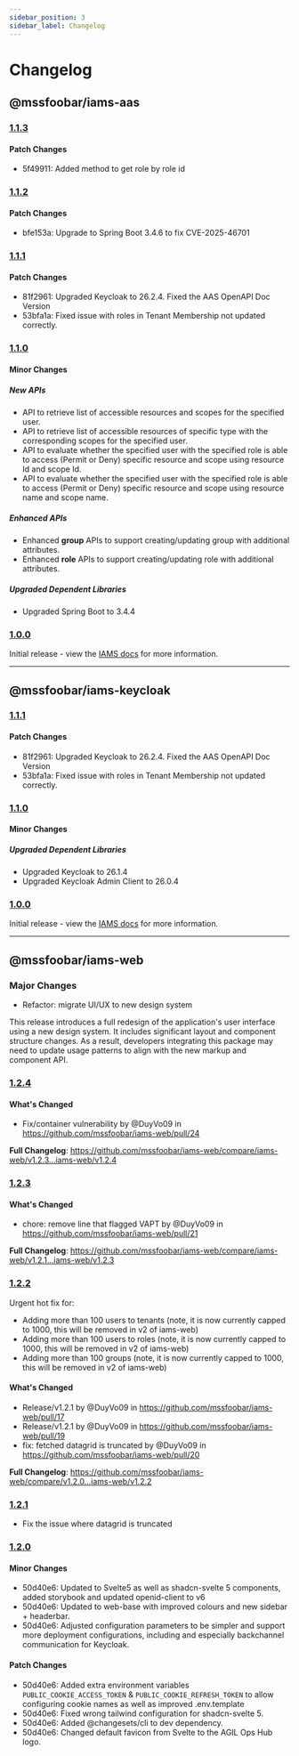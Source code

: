 ```yaml
---
sidebar_position: 3
sidebar_label: Changelog
---
```


# Changelog

## @mssfoobar/iams-aas

### [1.1.3](https://github.com/mssfoobar/iams/releases/tag/iams-aas/v1.1.3)

#### Patch Changes

- 5f49911: Added method to get role by role id

### [1.1.2](https://github.com/mssfoobar/iams/releases/tag/iams-aas/v1.1.2)

#### Patch Changes

- bfe153a: Upgrade to Spring Boot 3.4.6 to fix CVE-2025-46701

### [1.1.1](https://github.com/mssfoobar/iams/releases/tag/v1.1.1)

#### Patch Changes

- 81f2961: Upgraded Keycloak to 26.2.4.
  Fixed the AAS OpenAPI Doc Version
- 53bfa1a: Fixed issue with roles in Tenant Membership not updated correctly.

### [1.1.0](https://github.com/mssfoobar/iams/releases/tag/v1.1.0)

#### Minor Changes

##### New APIs

-   API to retrieve list of accessible resources and scopes for the specified user.
-   API to retrieve list of accessible resources of specific type with the corresponding scopes for the specified user.
-   API to evaluate whether the specified user with the specified role is able to access (Permit or Deny) specific resource and scope using resource Id and scope Id.
-   API to evaluate whether the specified user with the specified role is able to access (Permit or Deny) specific resource and scope using resource name and scope name.

##### Enhanced APIs

-   Enhanced **group** APIs to support creating/updating group with additional attributes.
-   Enhanced **role** APIs to support creating/updating role with additional attributes.

##### Upgraded Dependent Libraries

-   Upgraded Spring Boot to 3.4.4

### [1.0.0](https://github.com/mssfoobar/iams/releases/tag/v1.0.0)

Initial release - view the [IAMS docs](../overview/features.md) for more information.

---

## @mssfoobar/iams-keycloak

### [1.1.1](https://github.com/mssfoobar/iams/releases/tag/v1.1.1)

#### Patch Changes

- 81f2961: Upgraded Keycloak to 26.2.4.
  Fixed the AAS OpenAPI Doc Version
- 53bfa1a: Fixed issue with roles in Tenant Membership not updated correctly.


### [1.1.0](https://github.com/mssfoobar/iams/releases/tag/v1.1.0)

#### Minor Changes

##### Upgraded Dependent Libraries

-   Upgraded Keycloak to 26.1.4
-   Upgraded Keycloak Admin Client to 26.0.4

### [1.0.0](https://github.com/mssfoobar/iams/releases/tag/v1.0.0)

Initial release - view the [IAMS docs](../overview/features.md) for more information.

---

## @mssfoobar/iams-web

### Major Changes

- Refactor: migrate UI/UX to new design system

This release introduces a full redesign of the application's user interface using a new design system. It includes significant
layout and component structure changes. As a result, developers integrating this package may need to update usage patterns to
align with the new markup and component API.

### [1.2.4](https://github.com/mssfoobar/iams-web/releases/tag/iams-web%2Fv1.2.4)

#### What's Changed

-   Fix/container vulnerability by @DuyVo09 in https://github.com/mssfoobar/iams-web/pull/24

**Full Changelog**: https://github.com/mssfoobar/iams-web/compare/iams-web/v1.2.3...iams-web/v1.2.4

### [1.2.3](https://github.com/mssfoobar/iams-web/releases/tag/iams-web%2Fv1.2.3)

#### What's Changed

-   chore: remove line that flagged VAPT by @DuyVo09 in https://github.com/mssfoobar/iams-web/pull/21

**Full Changelog**: https://github.com/mssfoobar/iams-web/compare/iams-web/v1.2.1...iams-web/v1.2.3

### [1.2.2](https://github.com/mssfoobar/iams-web/releases/tag/iams-web%2Fv1.2.2)

Urgent hot fix for:

-   Adding more than 100 users to tenants (note, it is now currently capped to 1000, this will be removed in v2 of iams-web)
-   Adding more than 100 users to roles (note, it is now currently capped to 1000, this will be removed in v2 of iams-web)
-   Adding more than 100 groups (note, it is now currently capped to 1000, this will be removed in v2 of iams-web)

#### What's Changed

-   Release/v1.2.1 by @DuyVo09 in https://github.com/mssfoobar/iams-web/pull/17
-   Release/v1.2.1 by @DuyVo09 in https://github.com/mssfoobar/iams-web/pull/19
-   fix: fetched datagrid is truncated by @DuyVo09 in https://github.com/mssfoobar/iams-web/pull/20

**Full Changelog**: https://github.com/mssfoobar/iams-web/compare/v1.2.0...iams-web/v1.2.2

### [1.2.1](https://github.com/mssfoobar/iams-web/releases/tag/iams-web%2Fv1.2.1)

-   Fix the issue where datagrid is truncated

### [1.2.0](https://github.com/mssfoobar/iams-web/releases/tag/v1.2.0)

#### Minor Changes

-   50d40e6: Updated to Svelte5 as well as shadcn-svelte 5 components, added storybook and updated openid-client to v6
-   50d40e6: Updated to web-base with improved colours and new sidebar + headerbar.
-   50d40e6: Adjusted configuration parameters to be simpler and support more deployment configurations, including and
    especially backchannel communication for Keycloak.

#### Patch Changes

-   50d40e6: Added extra environment variables `PUBLIC_COOKIE_ACCESS_TOKEN` & `PUBLIC_COOKIE_REFRESH_TOKEN` to allow
    configuring cookie names as well as improved .env.template
-   50d40e6: Fixed wrong tailwind configuration for shadcn-svelte 5.
-   50d40e6: Added @changesets/cli to dev dependency.
-   50d40e6: Changed default favicon from Svelte to the AGIL Ops Hub logo.
